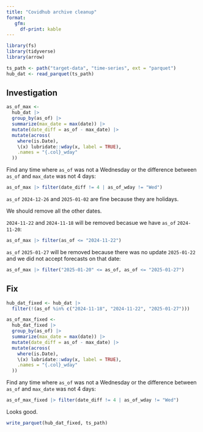 ```yaml
---
title: "Covidhub archive cleanup"
format: 
   gfm:
     df-print: kable
---
```


```r
library(fs)
library(tidyverse)
library(arrow)

ts_path <- path("target-data", "time-series", ext = "parquet")
hub_dat <- read_parquet(ts_path)
```

## Investigation
```r
as_of_max <-
  hub_dat |>
  group_by(as_of) |>
  summarize(max_date = max(date)) |>
  mutate(date_diff = as_of - max_date) |>
  mutate(across(
    where(is.Date),
    \(x) lubridate::wday(x, label = TRUE),
    .names = "{.col}_wday"
  ))
```

Find any time where `as_of` was not a Wednesday or the difference between `as_of` and `max_date` was not 4 days:
```r
as_of_max |> filter(date_diff != 4 | as_of_wday != "Wed")
```


`as_of` `2024-12-26` and `2025-01-02` are fine because they are holidays.

We should remove all the other dates.

`2024-11-22` and `2024-11-18` will be removed becasue we have `as_of` `2024-11-20`:

```r
as_of_max |> filter(as_of <= "2024-11-22")
```


`as_of` `2025-01-27` will be removed because there was no update `2025-01-22` and we did not accept forecasts on that date:


```r
as_of_max |> filter("2025-01-20" <= as_of, as_of <= "2025-01-27")
```


## Fix
```r
hub_dat_fixed <- hub_dat |>
  filter(!(as_of %in% c("2024-11-18", "2024-11-22", "2025-01-27")))
```


```r
as_of_max_fixed <-
  hub_dat_fixed |>
  group_by(as_of) |>
  summarize(max_date = max(date)) |>
  mutate(date_diff = as_of - max_date) |>
  mutate(across(
    where(is.Date),
    \(x) lubridate::wday(x, label = TRUE),
    .names = "{.col}_wday"
  ))
```

Find any time where `as_of` was not a Wednesday or the difference between `as_of` and `max_date` was not 4 days:
```r
as_of_max_fixed |> filter(date_diff != 4 | as_of_wday != "Wed")
```

Looks good.

```r
write_parquet(hub_dat_fixed, ts_path)
```